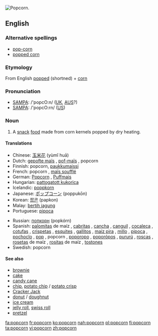 [[Image:Popcorn04.jpg|thumb|right|Popcorn.]]
{{also|Popcorn}}
==English==

===Alternative spellings===
* [[pop-corn]]
* [[popped corn]]

===Etymology===
From English [[popped]] (shortned) + [[corn]]

===Pronunciation===
* [[SAMPA]]: /'popcO:n/ ([[UK]], [[AUS]]?)
* [[SAMPA]]: /'popcO:rn/ ([[US]])

===Noun===
{{en-noun|-}}

# A [[snack]] [[food]] made from corn kernels popped by dry heating.

====Translations====
{{trans-top}}
* Chinese: [[玉米花]] (yùmǐ huā)
* Dutch: [[gepofte maïs]] {{m}}, [[pof-maïs]] {{m}}, popcorn {{m}}
* Finnish: popcorn, [[paukkumaissi]]
* French: popcorn {{m}}, [[maïs soufflé]] {{m}} {{italbrac|Canadian French}}
* German: [[Popcorn]] {{n}}, [[Puffmais]] {{m}}
* Hungarian: [[pattogatott kukorica]]
* Icelandic: [[poppkorn]] {{n}}
* Japanese: [[ポップコーン]] (poppukōn)
* Korean: [[팝콘]] (papkon)
* Malay: [[bertih jagung]]
* Portuguese: [[pipoca]] {{f}}
{{trans-mid}}
* Russian: [[попкорн]] (popkórn) {{m}}
* Spanish: [[palomita]]s de maíz {{f}} {{italbrac|especially Costa Rica|Honduras|Mexico|Nicaragua|Spain}}, [[cabrita]]s {{f}} {{italbrac|Chile}}, [[cancha]] {{f}} {{italbrac|Peru - also canchita}},  [[canguil]] {{m}} {{italbrac|Ecuador}},  [[cocaleca]] {{f}} {{italbrac|Dominican Republic}}, [[cotufa]]s {{f}} {{italbrac|Spain’s Canary Islands|Venezuela}}, [[crispeta]]s {{f}} {{italbrac|Colombia|Northern Central Mexico}}, [[esquite]]s {{m}} {{italbrac|Northwestern Mexico}}, [[gallito]]s {{m}} {{italbrac|Northwestern Venezuela}}, [[maíz pira]] {{f}} {{italbrac|Colombia}}, [[millo]] {{m}} {{italbrac|Panama}}, [[pipoca]] {{f}} {{italbrac|Bolivia}}, [[pochoclo]] {{m}} {{italbrac|Argentina}}, [[pop]] {{m}} {{italbrac|Uruguay}}, popcorn {{m}} {{italbrac|Panama|Puerto Rico}}, [[poporopo]] {{m}} {{italbrac|Guatemala}}, [[poporópos]] {{m}} {{italbrac|Eastern Bolivia|Northern and Western Argentina|Paraguay|Uruguay}}, [[pururú]] {{m}} {{italbrac|Northern Central Argentina}}, [[rosca]]s {{f}} {{italbrac|Spain’s Canary Islands}}, [[roseta]]s de maíz {{f}} {{italbrac|El Salvador|Puerto Rico|Southern Spain}}, [[rosita]]s de maíz {{f}} {{italbrac|Cuba}}, [[tostón|tostones]] {{m}} {{italbrac|Southeastern Spain}}
* Swedish: popcorn {{n}}
{{trans-bottom}}

====See also====
* [[brownie]]
* [[cake]]
* [[candy cane]]
* [[chip]], [[potato chip]] / [[potato crisp]]
* [[Cracker Jack]]
* [[donut]] / [[doughnut]]
* [[ice cream]]
* [[jelly roll]], [[swiss roll]]
* [[pretzel]]

[[fa:popcorn]]
[[fr:popcorn]]
[[ko:popcorn]]
[[nah:popcorn]]
[[pl:popcorn]]
[[fi:popcorn]]
[[ta:popcorn]]
[[vi:popcorn]]
[[zh:popcorn]]